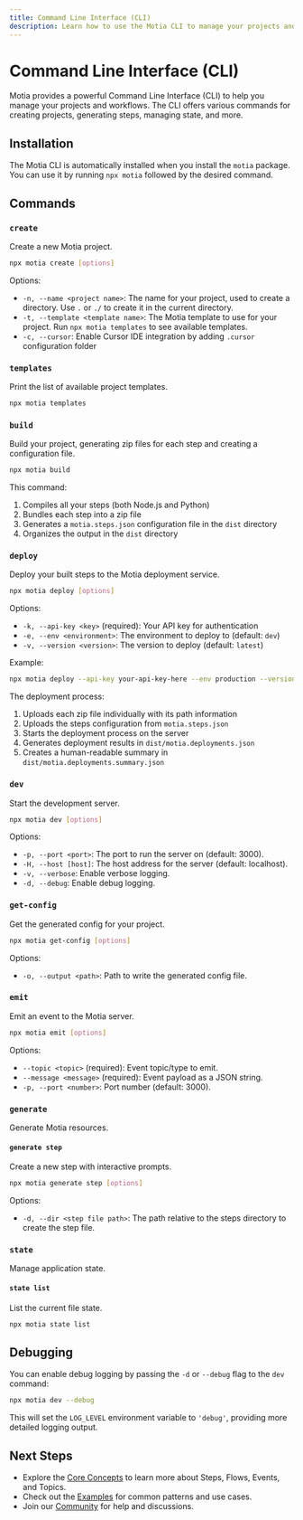 ```yaml
---
title: Command Line Interface (CLI)
description: Learn how to use the Motia CLI to manage your projects and workflows
---
```


# Command Line Interface (CLI)

Motia provides a powerful Command Line Interface (CLI) to help you manage your projects and workflows. The CLI offers various commands for creating projects, generating steps, managing state, and more.

## Installation

The Motia CLI is automatically installed when you install the `motia` package. You can use it by running `npx motia` followed by the desired command.

## Commands

### `create`

Create a new Motia project.

```bash
npx motia create [options]
```

Options:
- `-n, --name <project name>`: The name for your project, used to create a directory. Use `.` or `./` to create it in the current directory.
- `-t, --template <template name>`: The Motia template to use for your project. Run `npx motia templates` to see available templates.
- `-c, --cursor`: Enable Cursor IDE integration by adding `.cursor` configuration folder

### `templates`

Print the list of available project templates.

```bash
npx motia templates
```

### `build`

Build your project, generating zip files for each step and creating a configuration file.

```bash
npx motia build
```

This command:
1. Compiles all your steps (both Node.js and Python)
2. Bundles each step into a zip file
3. Generates a `motia.steps.json` configuration file in the `dist` directory
4. Organizes the output in the `dist` directory

### `deploy`

Deploy your built steps to the Motia deployment service.

```bash
npx motia deploy [options]
```

Options:
- `-k, --api-key <key>` (required): Your API key for authentication
- `-e, --env <environment>`: The environment to deploy to (default: `dev`)
- `-v, --version <version>`: The version to deploy (default: `latest`)

Example:
```bash
npx motia deploy --api-key your-api-key-here --env production --version 1.0.0
```

The deployment process:
1. Uploads each zip file individually with its path information
2. Uploads the steps configuration from `motia.steps.json`
3. Starts the deployment process on the server
4. Generates deployment results in `dist/motia.deployments.json`
5. Creates a human-readable summary in `dist/motia.deployments.summary.json`

### `dev`

Start the development server.

```bash
npx motia dev [options]
```

Options:
- `-p, --port <port>`: The port to run the server on (default: 3000).
- `-H, --host [host]`: The host address for the server (default: localhost).
- `-v, --verbose`: Enable verbose logging.
- `-d, --debug`: Enable debug logging.

### `get-config`

Get the generated config for your project.

```bash
npx motia get-config [options]
```

Options:
- `-o, --output <path>`: Path to write the generated config file.

### `emit`

Emit an event to the Motia server.

```bash
npx motia emit [options]
```

Options:
- `--topic <topic>` (required): Event topic/type to emit.
- `--message <message>` (required): Event payload as a JSON string.
- `-p, --port <number>`: Port number (default: 3000).

### `generate`

Generate Motia resources.

#### `generate step`

Create a new step with interactive prompts.

```bash
npx motia generate step [options]
```

Options:
- `-d, --dir <step file path>`: The path relative to the steps directory to create the step file.

### `state`

Manage application state.

#### `state list`

List the current file state.

```bash
npx motia state list
```
## Debugging

You can enable debug logging by passing the `-d` or `--debug` flag to the `dev` command:

```bash
npx motia dev --debug
```

This will set the `LOG_LEVEL` environment variable to `'debug'`, providing more detailed logging output.

## Next Steps

- Explore the [Core Concepts](/docs/getting-started/core-concepts) to learn more about Steps, Flows, Events, and Topics.
- Check out the [Examples](/docs/examples) for common patterns and use cases.
- Join our [Community](/community) for help and discussions. 